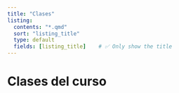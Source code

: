```yaml
---
title: "Clases"
listing:
  contents: "*.qmd"
  sort: "listing_title"
  type: default
  fields: [listing_title]    # ✅ Only show the title
---
```


# Clases del curso
